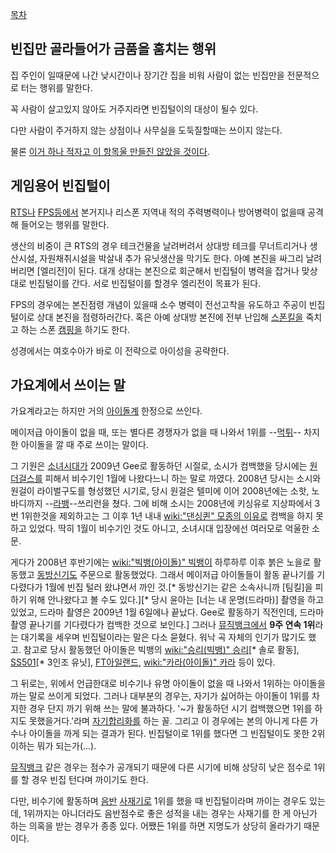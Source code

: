 [[목차]]
== 빈집만 골라들어가 금품을 훔치는 행위 ==
집 주인이 일때문에 나간 낮시간이나 장기간 집을 비워 사람이 없는 빈집만을 전문적으로 터는 행위를 말한다.

꼭 사람이 살고있지 않아도 거주지라면 빈집털이의 대상이 될수 있다.

다만 사람이 주거하지 않는 상점이나 사무실을 도둑질할때는 쓰이지 않는다.

물론 [[이거 하나 적자고 만든 것이 아닌 항목|이거 하나 적자고 이 항목울 만들진 않았을 것이다]].

== 게임용어 빈집털이 ==
[[RTS]]나 [[FPS]]등에서 본거지나 리스폰 지역내 적의 주력병력이나 방어병력이 없을때 공격해 들어오는 행위를 말한다.

생산의 비중이 큰 RTS의 경우 테크건물을 날려버려서 상대방 테크를 무너트리거나 생산시설, 자원채취시설을 박살내 추가 유닛생산을 막기도 한다. 아예 본진을 싸그리 날려버리면 [엘리전]이 된다. 대개 상대는 본진으로 회군해서 빈집털이 병력을 잡거나 맞상대로 빈집털이를 간다. 서로 빈집털이를 할경우 엘리전이 목표가 된다.

FPS의 경우에는 본진점령 개념이 있을때 소수 병력이 전선고착을 유도하고 주공이 빈집털이로 상대 본진을 점령하러간다. 혹은 아예 상대방 본진에 전부 난입해 [[스폰킬]]을 죽치고 하는 스폰 [[캠핑]]을 하기도 한다.  

성경에서는 여호수아가 바로 이 전략으로 아이성을 공략한다. 

== 가요계에서 쓰이는 말 ==
가요계라고는 하지만 거의 [[아이돌]]계 한정으로 쓰인다.

메이저급 아이돌이 없을 때, 또는 별다른 경쟁자가 없을 때 나와서 1위를 --[[먹튀]]-- 차지한 아이돌을 깔 때 주로 쓰이는 말이다.

그 기원은 [[소녀시대]]가 2009년 Gee로 활동하던 시절로, 소시가 컴백했을 당시에는 [[원더걸스]]를 피해서 비수기인 1월에 나왔다느니 하는 말로 까였다. 2008년 당시는 소시와 원걸이 라이벌구도를 형성했던 시기로, 당시 원걸은 텔미에 이어 2008년에는 소핫, 노바디까지 --[[라뱅]]--쓰리런을 쳤다. 그에 비해 소시는 2008년에 키싱유로 지상파에서 3번 1위한것을 제외하고는 그 이후 1년 내내 [[wiki:"댄싱퀸" 모종의 이유]]로 컴백을 하지 못하고 있었다. 딱히 1월이 비수기인 것도 아니고, 소녀시대 입장에선 여러모로 억울한 소문.

게다가 2008년 후반기에는 [[wiki:"빅뱅(아이돌)" 빅뱅]]이 하루하루 이후 붉은 노을로 활동했고 [[동방신기]]도 주문으로 활동했었다. 그래서 메이저급 아이돌들이 활동 끝나기를 기다렸다가 1월에 빈집 털러 왔냐면서 까인 것.[* 동방신기는 같은 소속사니까 [팀킬]을 피하기 위해 안나왔다고 볼 수도 있다.][* 당시 윤아는 [너는 내 운명(드라마)] 촬영을 하고 있었고, 드라마 촬영은 2009년 1월 6일에나 끝났다. Gee로 활동하기 직전인데, 드라마 촬영 끝나기를 기다렸다가 컴백한 것으로 보인다.] 그러나 [[뮤직뱅크]]에서 '''9주 연속 1위'''라는 대기록을 세우며 빈집털이라는 말은 다소 묻혔다. 워낙 곡 자체의 인기가 많기도 했고. 참고로 당시 활동했던 아이돌은 빅뱅의 [[wiki:"승리(빅뱅)" 승리]][* 솔로 활동], [[SS501]][* 3인조 유닛], [[FT아일랜드]], [[wiki:"카라(아이돌)" 카라]] 등이 있다.

그 뒤로는, 위에서 언급한대로 비수기나 유명 아이돌이 없을 때 나와서 1위하는 아이돌을 까는 말로 쓰이게 되었다. 그러나 대부분의 경우는, 자기가 싫어하는 아이돌이 1위를 차지한 경우 단지 까기 위해 쓰는 말에 불과하다. '~가 활동하던 시기 컴백했으면 1위를 하지도 못했을거다.'라며 [[자기합리화]]를 하는 꼴. 그리고 이 경우에는 본의 아니게 다른 가수나 아이돌을 까게 되는 결과가 된다. 빈집털이로 1위를 했다면 그 빈집털이도 못한 2위 이하는 뭐가 되는가(...).

[[뮤직뱅크]] 같은 경우는 점수가 공개되기 때문에 다른 시기에 비해 상당히 낮은 점수로 1위를 할 경우 빈집 턴다며 까이기도 한다.

다만, 비수기에 활동하며 [[음반]] [[사재기]]로 1위를 했을 때 빈집털이라며 까이는 경우도 있는데, 1위까지는 아니더라도 음반점수로 좋은 성적을 내는 경우는 사재기를 한 게 아닌가 하는 의혹을 받는 경우가 종종 있다. 어쨌든 1위를 하면 지명도가 상당히 올라가기 때문이다.
